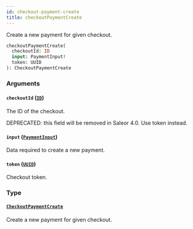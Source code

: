 ```yaml
---
id: checkout-payment-create
title: checkoutPaymentCreate
---
```



Create a new payment for given checkout.

```graphql
checkoutPaymentCreate(
  checkoutId: ID
  input: PaymentInput!
  token: UUID
): CheckoutPaymentCreate
```


### Arguments

#### `checkoutId` ([`ID`](../../../developer/api-reference/scalars/id))

The ID of the checkout. 

DEPRECATED: this field will be removed in Saleor 4.0. Use token instead.


#### `input` ([`PaymentInput`](../../../developer/api-reference/inputs/payment-input))

Data required to create a new payment.


#### `token` ([`UUID`](../../../developer/api-reference/scalars/uuid))

Checkout token.


### Type

#### [`CheckoutPaymentCreate`](../../../developer/api-reference/objects/checkout-payment-create) 

Create a new payment for given checkout.




